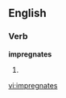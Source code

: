 
==English==

===Verb===
'''impregnates'''

# {{third-person singular of|[[impregnate]]}}

[[vi:impregnates]]